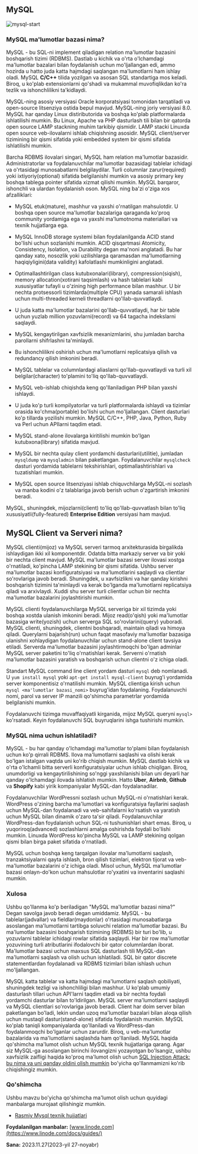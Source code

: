 
## MySQL

![mysql-start](/images/tutorials/database/mysql.png)

### MySQL ma'lumotlar bazasi nima?

MySQL - bu SQL-ni implement qiladigan relation ma'lumotlar bazasini boshqarish tizimi (RDBMS). Dastlab u kichik va o'rta o'lchamdagi ma'lumotlar bazalari bilan foydalanish uchun mo'ljallangan edi, ammo hozirda u hatto juda katta hajmdagi saqlangan ma'lumotlarni ham ishlay oladi. MySQL **C/C++** tilida yozilgan va asosan SQL standartiga mos keladi. Biroq, u ko'plab extensionlarni qo'shadi va mukammal muvofiqlikdan ko'ra tezlik va ishonchlilikni ta'kidlaydi.

MySQL-ning asosiy versiyasi Oracle korporatsiyasi tomonidan tarqatiladi va open-source litsenziya ostida bepul mavjud. MySQL-ning joriy versiyasi 8.0. MySQL har qanday Linux distiributorida va boshqa ko'plab platformalarda ishlatilishi mumkin. Bu Linux, Apache va PHP dasturlash tili bilan bir qatorda open source LAMP stackning muhim tarkibiy qismidir. LAMP stacki Linuxda open source veb-ilovalarni ishlab chiqishning asosidir. MySQL client/server tizimining bir qismi sifatida yoki embedded system bir qismi sifatida ishlatilishi mumkin.

Barcha RDBMS ilovalari singari, MySQL ham relation ma'lumotlar bazasidir. Administratorlar va foydalanuvchilar ma'lumotlar bazasidagi tablelar ichidagi va o'rtasidagi munosabatlarni belgilaydilar. Turli columnlar zarur(required) yoki ixtiyoriy(optional) sifatida belgilanishi mumkin va asosiy primary key boshqa tablega pointer sifatida xizmat qilishi mumkin. MySQL barqaror, ishonchli va ulardan foydalanish oson. MySQL ning ba'zi o'ziga xos afzalliklari:

* MySQL etuk(mature), mashhur va yaxshi o'rnatilgan mahsulotdir. U boshqa open source ma'lumotlar bazalariga qaraganda ko'proq community yordamiga ega va yaxshi ma'lumotnoma materiallari va texnik hujjatlarga ega.

* MySQL InnoDB storage systemi bilan foydalanilganda ACID stand bo'lishi uchun sozlanishi mumkin. ACID qisqartmasi Atomicity, Consistency, Isolation, va Durability degan ma'noni anglatadi. Bu har qanday xato, nosozlik yoki uzilishlarga qaramasdan ma'lumotlarning haqiqiyligini(data validity) kafolatlashi mumkinligini anglatadi.

* Optimallashtirilgan class kutubxonalari(library), compression(siqish), memory allocation(xotirani taqsimlash) va hash tablelari kabi xususiyatlar tufayli u o'zining high performance bilan mashhur. U bir nechta protsessorli tizimlarda(multiple CPU) yanada samarali ishlash uchun multi-threaded kerneli threadlarni qo'llab-quvvatlaydi.

* U juda katta ma'lumotlar bazalarini qo'llab-quvvatlaydi, har bir table uchun yuzlab million yozuvlarni(record) va 64 tagacha indekslarni saqlaydi.

* MySQL kengaytirilgan xavfsizlik mexanizmlarini, shu jumladan barcha parollarni shifrlashni ta'minlaydi.
* Bu ishonchlilikni oshirish uchun ma'lumotlarni replicatsiya qilish va redundancy qilish imkonini beradi.
* MySQL tablelar va columnlardagi aliaslarni qo'llab-quvvatlaydi va turli xil belgilar(character) to'plamini to'liq qo'llab-quvvatlaydi.
* MySQL veb-ishlab chiqishda keng qo'llaniladigan PHP bilan yaxshi ishlaydi.
* U juda ko'p turli kompilyatorlar va turli platformalarda ishlaydi va tizimlar orasida ko'chma(portable) bo'lishi uchun mo'ljallangan. Client dasturlari ko'p tillarda yozilishi mumkin. MySQL C/C++, PHP, Java, Python, Ruby va Perl uchun APIlarni taqdim etadi.
* MySQL stand-alone ilovalarga kiritilishi mumkin bo'lgan kutubxona(library) sifatida mavjud.
* MySQL bir nechta qulay client yordamchi dasturlari(utilitie), jumladan `mysqldump` va `mysqladmin` bilan paketlangan. Foydalanuvchilar `mysqlcheck` dasturi yordamida tablelarni tekshirishlari, optimallashtirishlari va tuzatishlari mumkin.
* MySQL open source litsenziyasi ishlab chiquvchilarga MySQL-ni sozlash va manba kodini o'z talablariga javob berish uchun o'zgartirish imkonini beradi.


MySQL, shuningdek, mijozlarni(client) to'liq qo'llab-quvvatlash bilan to'liq xususiyatli(fully-featured) **Enterprise Edition** versiyasi ham mavjud.

## MySQL Client va Serveri nima?

MySQL clienti(mijoz) va MySQL serveri tarmoq arxitekturasida birgalikda ishlaydigan ikki xil komponentdir. Odatda bitta markaziy server va bir yoki bir nechta client mavjud. MySQL ma'lumotlar bazasi server ilovasi xostga o'rnatiladi, ko'pincha LAMP stekining bir qismi sifatida. Ushbu server ma'lumotlar bazasi konfiguratsiyasi va ma'lumotlarini saqlaydi va clientlar so'rovlariga javob beradi. Shuningdek, u xavfsizlikni va har qanday kirishni boshqarish tizimini ta'minlaydi va kerak bo'lganda ma'lumotlarni replicatsiya qiladi va arxivlaydi. Xuddi shu server turli clientlar uchun bir nechta ma'lumotlar bazalarini joylashtirishi mumkin.

MySQL clienti foydalanuvchilarga MySQL serveriga bir xil tizimda yoki boshqa xostda ulanish imkonini beradi. Mijoz read(o'qish) yoki ma'lumotlar bazasiga write(yozish) uchun serverga SQL so'rovlarini(query) yuboradi. MySQL clienti, shuningdek, clientni boshqaradi, maintain qiladi va himoya qiladi. Querylarni bajarish(run) uchun faqat masofaviy ma'lumotlar bazasiga ulanishni xohlaydigan foydalanuvchilar uchun stand-alone client tavsiya etiladi. Serverda ma'lumotlar bazasini joylashtirmoqchi bo'lgan adminlar MySQL server paketini to'liq o'rnatishlari kerak. Serverni o'rnatish ma'lumotlar bazasini yaratish va boshqarish uchun clientni o'z ichiga oladi.

Standart MySQL command line client yordam dasturi `mysql` deb nomlanadi. U `yum install mysql` yoki `apt-get install mysql-client` buyrug'i yordamida server komponentisiz o'rnatilishi mumkin. MySQL clientiga kirish uchun `mysql <ma'lumotlar bazasi_nomi>` buyrug'idan foydalaning. Foydalanuvchi nomi, parol va server IP manzili qo'shimcha parametrlar yordamida belgilanishi mumkin.

Foydalanuvchi tizimga muvaffaqiyatli kirganida, mijoz MySQL queryni `mysql>` ko'rsatadi. Keyin foydalanuvchi SQL buyruqlarini ishga tushirishi mumkin.

### MySQL nima uchun ishlatiladi?

MySQL - bu har qanday o'lchamdagi ma'lumotlar to'plami bilan foydalanish uchun ko'p qirrali RDBMS. Ilova ma'lumotlarni saqlashi va olishi kerak bo'lgan istalgan vaqtda uni ko'rib chiqish mumkin. MySQL dastlab kichik va o'rta o'lchamli bitta serverli konfiguratsiyalar uchun ishlab chiqilgan. Biroq, unumdorligi va kengaytirilishining so'nggi yaxshilanishi bilan uni deyarli har qanday o'lchamdagi ilovada ishlatish mumkin. Hatto **Uber**, **Airbnb**, **Github** va **Shopify** kabi yirik kompaniyalar MySQL-dan foydalanadilar.

Foydalanuvchilar WordPressni sozlash uchun MySQL-ni o'rnatishlari kerak. WordPress o'zining barcha ma'lumotlari va konfiguratsiya fayllarini saqlash uchun MySQL-dan foydalanadi va veb-sahifalarni ko'rsatish va yaratish uchun MySQL bilan dinamik o'zaro ta'sir qiladi. Foydalanuvchilar WordPress-dan foydalanish uchun SQL-ni tushunishlari shart emas. Biroq, u yuqoriroq(advanced) sozlashlarni amalga oshirishda foydali bo'lishi mumkin. Linuxda WordPress ko'pincha MySQL va LAMP stekining qolgan qismi bilan birga paket sifatida o'rnatiladi. 

MySQL uchun boshqa keng tarqalgan ilovalar ma'lumotlarni saqlash, tranzaktsiyalarni qayta ishlash, bron qilish tizimlari, elektron tijorat va veb-ma'lumotlar bazalarini o'z ichiga oladi. Misol uchun, MySQL ma'lumotlar bazasi onlayn-do'kon uchun mahsulotlar ro'yxatini va inventarini saqlashi mumkin.

### Xulosa

Ushbu qo'llanma ko'p beriladigan "MySQL ma'lumotlar bazasi nima?" Degan savolga javob beradi degan umiddamiz. MySQL - bu tablelar(jadvallar) va fieldlar(maydonlar) o'rtasidagi munosabatlarga asoslangan ma'lumotlarni tartibga soluvchi relation ma'lumotlar bazasi. Bu ma'lumotlar bazasini boshqarish tizimining (RDBMS) bir turi bo'lib, u yozuvlarni tablelar ichidagi rowlar sifatida saqlaydi. Har bir row ma'lumotlar yozuvining turli atributlarini ifodalovchi bir qator columnlardan iborat. Ma'lumotlar bazasi uchun maxsus SQL dasturlash tili MySQL-dan ma'lumotlarni saqlash va olish uchun ishlatiladi. SQL bir qator discrete statementlardan foydalanadi va RDBMS tizimlari bilan ishlash uchun mo'ljallangan.

MySQL katta tablelar va katta hajmdagi ma'lumotlarni saqlash qobiliyati, shuningdek tezligi va ishonchliligi bilan mashhur. U ko'plab umumiy dasturlash tillari uchun API'larni taqdim etadi va bir nechta foydali yordamchi dasturlar bilan to'ldirilgan. MySQL server ma'lumotlarni saqlaydi va MySQL clientlari so'rovlariga javob beradi. Client har doim server bilan paketlangan bo'ladi, lekin undan uzoq ma'lumotlar bazalari bilan aloqa qilish uchun mustaqil dastur(stand-alone) sifatida foydalanish mumkin. MySQL ko'plab taniqli kompaniyalarda qo'llaniladi va WordPress-dan foydalanmoqchi bo'lganlar uchun zarurdir. Biroq, u veb-ma'lumotlar bazalarida va ma'lumotlarni saqlashda ham qo'llaniladi. MySQL haqida qo'shimcha ma'lumot olish uchun MySQL texnik hujjatlariga qarang. Agar siz MySQL-ga asoslangan birinchi ilovangizni yozayotgan bo'lsangiz, ushbu xavfsizlik zaifligi haqida ko'proq ma'lumot olish uchun [SQL Injection Attack: bu nima va uni qanday oldini olish mumkin]() bo'yicha qo'llanmamizni ko'rib chiqishingiz mumkin.

### Qo'shimcha

Ushbu mavzu bo'yicha qo'shimcha ma'lumot olish uchun quyidagi manbalarga murojaat qilishingiz mumkin. 

* [Rasmiy Mysql texnik hujjatlari](https://dev.mysql.com/doc/)

**Foydalanilgan manbalar:** [www.linode.com](https://www.linode.com/docs/guides/)

**Sana:** 2023.11.27(2023-yil 27-noyabr)
